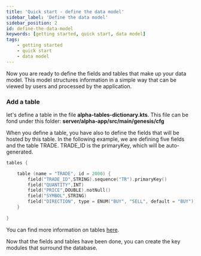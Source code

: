 ```yaml
---
title: 'Quick start - define the data model'
sidebar_label: 'Define the data model'
sidebar_position: 2
id: define-the-data-model
keywords: [getting started, quick start, data model]
tags:
    - getting started
    - quick start
    - data model
---
```


Now you are ready to define the fields and tables that make up your data model. This model structures information in a simple way that can be viewed by users and processed by the application.

### Add a table

let's define a table in the file **alpha-tables-dictionary.kts**. This file can be fond under this folder: **server/alpha-app/src/main/genesis/cfg**

When you define a table, you have also to define the fields that will be hosted by this table. In the following example, we are defining five fields and the table TRADE. TRADE_ID is the primaryKey, which will be auto-generated.

```kotlin title='alpha-tables-dictionary.kts'
tables {

    table (name = "TRADE", id = 2000) {
        field("TRADE_ID",STRING).sequence("TR").primaryKey()
        field("QUANTITY",INT)
        field("PRICE",DOUBLE).notNull()
        field("SYMBOL",STRING)
        field("DIRECTION", type = ENUM("BUY", "SELL", default = "BUY"))
    }
    
}
```

You can find more information on tables [here](../../../../database/fields-tables-views/tables/).

Now that the fields and tables have been done, you can create the key modules that surround the database.
